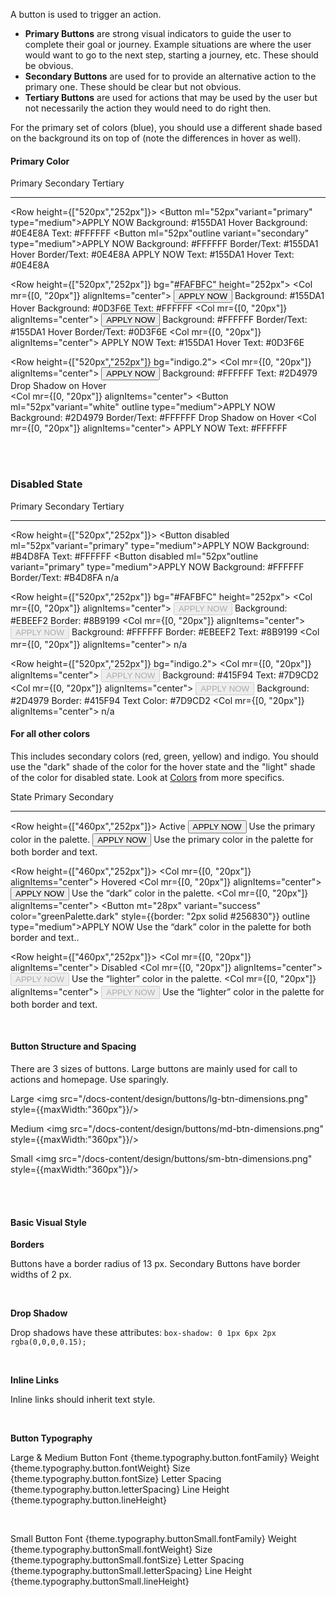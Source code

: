 


A button is used to trigger an action. 

- **Primary Buttons** are strong visual indicators to guide the user to complete their goal or journey. Example situations are where the user would want to go to the next step, starting a journey, etc. These should be obvious.
- **Secondary Buttons** are used for to provide an alternative action to the primary one. These should be clear but not obvious.
- **Tertiary Buttons** are used for actions that may be used by the user but not necessarily the action they would need to do right then.

For the primary set of colors (blue), you should use a different shade based on the background its on top of (note the differences in hover as well).

#### Primary Color

<Row>
    <Col mr={[0, "20px"]}>
        <Box flex="1">
            <Heading ml="52px" type="h4">Primary</Heading>
        </Box>
    </Col>
    <Col mr={[0, "20px"]}>
        <Box flex="1">
            <Heading ml="52px" type="h4">Secondary</Heading>
        </Box>
    </Col>
    <Col mr={[0, "20px"]}>
        <Box flex="1">
            <Heading ml="52px" type="h4">Tertiary</Heading>
        </Box>
    </Col>
</Row>

<hr/>

<Row height={["520px","252px"]}>
    <Col alignItems="center">
        <Box flex="1">
            <Button ml="52px"variant="primary" type="medium">APPLY NOW</Button>
            <Flex>
                <Box pl="52px">
                    <ButtonStyleText order={1}>
                        Background:  #155DA1
                    </ButtonStyleText>
                    <ButtonStyleText>
                        Hover Background:  #0E4E8A
                    </ButtonStyleText>
                    <ButtonStyleText>
                        Text: #FFFFFF
                    </ButtonStyleText>
                </Box>
            </Flex>
        </Box>
    </Col>
    <Col alignItems="center">
        <Box flex="1">
            <Button ml="52px"outline variant="secondary" type="medium">APPLY NOW</Button>
            <Flex>
                <Box pl="52px">
                    <ButtonStyleText order={1}>
                            Background: #FFFFFF
                    </ButtonStyleText>
                    <ButtonStyleText>
                            Border/Text: #155DA1
                    </ButtonStyleText>
                    <ButtonStyleText>
                            Hover Border/Text: #0E4E8A
                    </ButtonStyleText>
                </Box>
            </Flex>
        </Box>
    </Col>
    <Col alignItems="center">
        <Box flex="1">
            <Link ml="60px" as="button">APPLY NOW</Link>
            <Flex>
                <Box pl="60px">
                    <ButtonStyleText order={1}>
                        Text:  #155DA1
                    </ButtonStyleText>
                    <ButtonStyleText>
                        Hover Text:  #0E4E8A
                    </ButtonStyleText>
                </Box>
            </Flex>
        </Box>
    </Col>
</Row>

<Row height={["520px","252px"]} bg="#FAFBFC" height="252px">
    <Col mr={[0, "20px"]} alignItems="center">
        <Box flex="1">
            <Button ml="52px" variant="primary" type="medium">APPLY NOW</Button>
            <Box pl="52px">
                <ButtonStyleText order={1}>
                    Background: #155DA1
                </ButtonStyleText>
                <ButtonStyleText>
                    Hover Background: #0D3F6E
                </ButtonStyleText>
                <ButtonStyleText>
                    Text:  #FFFFFF
                </ButtonStyleText>
            </Box>
        </Box>
    </Col>
    <Col mr={[0, "20px"]} alignItems="center">
        <Box flex="1">
            <Button ml="52px" variant="primary" outline type="medium">APPLY NOW</Button>
            <Flex>
                <Box pl="52px">
                    <ButtonStyleText order={1}>
                            Background: #FFFFFF
                    </ButtonStyleText>
                    <ButtonStyleText>
                            Border/Text: #155DA1
                    </ButtonStyleText>
                    <ButtonStyleText>
                            Hover Border/Text: #0D3F6E
                    </ButtonStyleText>
                </Box>
            </Flex>
        </Box>
    </Col>
    <Col mr={[0, "20px"]} alignItems="center">
        <Box flex="1">
            <Link ml="60px" variant="primary" as="button">APPLY NOW</Link>
            <Box pl="60px">
                <ButtonStyleText order={1}>
                        Text: #155DA1
                </ButtonStyleText>
                <ButtonStyleText>
                        Hover Text: #0D3F6E
                </ButtonStyleText>
            </Box>
        </Box>
    </Col>
</Row>

<Row height={["520px","252px"]} bg="indigo.2">
    <Col mr={[0, "20px"]} alignItems="center">
        <Box flex="1">
            <Button ml="52px" variant="white" type="medium">APPLY NOW</Button>
            <Box pl="52px">
                <ButtonStyleText color="white" order={1}>
                    Background: #FFFFFF
                </ButtonStyleText>
                <ButtonStyleText color="white">
                    Text: #2D4979
                </ButtonStyleText>
                <ButtonStyleText color="white">
                    Drop Shadow on Hover
                </ButtonStyleText>
            </Box>    
        </Box>
    </Col>
    <Col mr={[0, "20px"]} alignItems="center">
        <Box flex="1">
            <Button  ml="52px"variant="white" outline type="medium">APPLY NOW</Button>
            <Box pl="52px">
                <ButtonStyleText color="white" order={1}>
                    Background: #2D4979
                </ButtonStyleText>
                <ButtonStyleText color="white">
                    Border/Text: #FFFFFF
                </ButtonStyleText>
                <ButtonStyleText color="white">
                    Drop Shadow on Hover
                </ButtonStyleText>
            </Box>
        </Box>
    </Col>
    <Col mr={[0, "20px"]} alignItems="center">
        <Box flex="1">
            <Link ml="60px" variant="white" as="button">APPLY NOW</Link>
            <Box pl="60px">
                <ButtonStyleText color="white" order={1}>
                    Text: #FFFFFF
                </ButtonStyleText>
            </Box>
        </Box>
    </Col>
</Row>


<br/>
<br/>

### Disabled State


<Row>
    <Col mr={[0, "20px"]}>
        <Box flex="1">
            <Heading ml="52px" type="h4">Primary</Heading>
        </Box>
    </Col>
    <Col mr={[0, "20px"]}>
        <Box flex="1">
            <Heading ml="52px" type="h4">Secondary</Heading>
        </Box>
    </Col>
    <Col mr={[0, "20px"]}>
        <Box flex="1">
            <Heading ml="52px" type="h4">Tertiary</Heading>
        </Box>
    </Col>
</Row>

<hr/>

<Row height={["520px","252px"]}>
    <Col alignItems="center">
        <Box flex="1">
            <Button disabled ml="52px"variant="primary" type="medium">APPLY NOW</Button>
            <Flex>
                <Box pl="52px">
                    <ButtonStyleText order={1}>
                        Background: #B4D8FA
                    </ButtonStyleText>
                    <ButtonStyleText>
                        Text: #FFFFFF
                    </ButtonStyleText>
                </Box>
            </Flex>
        </Box>
    </Col>
    <Col alignItems="center">
        <Box flex="1">
            <Button disabled ml="52px"outline variant="primary" type="medium">APPLY NOW</Button>
            <Flex>
                <Box pl="52px">
                    <ButtonStyleText order={1}>
                            Background: #FFFFFF
                    </ButtonStyleText>
                    <ButtonStyleText>
                            Border/Text: #B4D8FA
                    </ButtonStyleText>
                </Box>
            </Flex>
        </Box>
    </Col>
    <Col alignItems="center">
        <Box flex="1">
            <Text textAlign="center" as="p" color="blue.0">n/a</Text>
        </Box>
    </Col>
</Row>

<Row height={["520px","252px"]} bg="#FAFBFC" height="252px">
    <Col mr={[0, "20px"]} alignItems="center">
        <Box flex="1">
            <Button ml="52px" disabled variant="secondary" type="medium">APPLY NOW</Button>
            <Box pl="52px">
                <ButtonStyleText order={1}>
                    Background:  #EBEEF2
                </ButtonStyleText>
                <ButtonStyleText>
                    Border: #8B9199
                </ButtonStyleText>
            </Box>
        </Box>
    </Col>
    <Col mr={[0, "20px"]} alignItems="center">
        <Box flex="1">
            <Button mt="16px" ml="52px" disabled variant="secondary" outline type="medium">APPLY NOW</Button>
            <Flex>
                <Box pl="52px">
                    <ButtonStyleText order={1}>
                    Background:  #FFFFFF
                </ButtonStyleText>
                <ButtonStyleText>
                    Border: #EBEEF2
                </ButtonStyleText>
                <ButtonStyleText>
                    Text: #8B9199
                </ButtonStyleText>
                </Box>
            </Flex>
        </Box>
    </Col>
    <Col mr={[0, "20px"]} alignItems="center">
        <Box flex="1">
            <Text textAlign="center" as="p" color="grey.1">n/a</Text>
        </Box>
    </Col>
</Row>

<Row height={["520px","252px"]} bg="indigo.2">
    <Col mr={[0, "20px"]} alignItems="center">
        <Box flex="1">
            <Button disabled ml="52px" variant="white" type="medium">APPLY NOW</Button>
            <Box pl="52px">
                <ButtonStyleText color="white" order={1}>
                    Background: #415F94
                </ButtonStyleText>
                <ButtonStyleText color="white">
                    Text: #7D9CD2
                </ButtonStyleText>
            </Box>    
        </Box>
    </Col>
    <Col mr={[0, "20px"]} alignItems="center">
        <Box flex="1">
            <Button mt="16px" disabled ml="52px" variant="white" outline type="medium">APPLY NOW</Button>
            <Box pl="52px">
                <ButtonStyleText color="white" order={1}>
                    Background: #2D4979
                </ButtonStyleText>
                <ButtonStyleText color="white">
                    Border: #415F94
                </ButtonStyleText>
                <ButtonStyleText color="white">
                    Text Color: #7D9CD2
                </ButtonStyleText>
            </Box>
        </Box>
    </Col>
    <Col mr={[0, "20px"]} alignItems="center">
        <Box flex="1">
            <Text textAlign="center" as="p" color="indigo.0">n/a</Text>
        </Box>
    </Col>
</Row>
<br/>


#### For all other colors

This includes secondary colors (red, green, yellow) and indigo. You should use the "dark" shade of the color for the hover state and the "light" shade of the color for disabled state. Look at [Colors](/design/colors) from more specifics.

<Row>
    <Col mr={[0, "20px"]}>
        <Box flex="1">
            <Heading type="h4">State</Heading>
        </Box>
    </Col>
    <Col mr={[0, "20px"]}>
        <Box flex="1">
            <Heading type="h4">Primary</Heading>
        </Box>
    </Col>
    <Col mr={[0, "20px"]}>
        <Box flex="1">
            <Heading type="h4">Secondary</Heading>
        </Box>
    </Col>
</Row>

<hr/>

<Row height={["460px","252px"]}>
    <Col alignItems="center">
        <Box flex="1">
            <Text as="p">Active</Text>
        </Box>
    </Col>
    <Col alignItems="center">
        <Box flex="1">
            <Button mt="16px" variant="success" type="medium">APPLY NOW</Button>
            <ButtonStyleText order={1}>
                Use the primary color in the palette.
            </ButtonStyleText>
        </Box>
    </Col>
    <Col alignItems="center">
        <Box flex="1">
            <Button mt="28px" variant="success" outline type="medium">APPLY NOW</Button>
            <ButtonStyleText order={1}>
                Use the primary color in the palette for both border and text.
            </ButtonStyleText>
        </Box>
    </Col>
</Row>

<Row height={["460px","252px"]}>
    <Col mr={[0, "20px"]} alignItems="center">
        <Box flex="1">
            <Text as="p">Hovered</Text>
        </Box>
    </Col>
    <Col mr={[0, "20px"]} alignItems="center">
        <Box flex="1">
            <Button mt="16px" variant="success" bg="greenPalette.dark" type="medium">APPLY NOW</Button>
            <ButtonStyleText order={1}>
                Use the “dark” color in the palette.
            </ButtonStyleText>
        </Box>
    </Col>
    <Col mr={[0, "20px"]} alignItems="center">
        <Box flex="1">
            <Button mt="28px" variant="success" color="greenPalette.dark" style={{border: "2px solid #256830"}} outline type="medium">APPLY NOW</Button>
             <ButtonStyleText order={1}>
                Use the “dark” color in the palette for both border and text..
            </ButtonStyleText>
        </Box>
    </Col>
</Row>

<Row height={["460px","252px"]}>
    <Col mr={[0, "20px"]} alignItems="center">
        <Box flex="1">
            <Text as="p">Disabled</Text>
        </Box>
    </Col>
    <Col mr={[0, "20px"]} alignItems="center">
        <Box flex="1">
            <Button mt="16px" variant="success" disabled type="medium">APPLY NOW</Button>
            <ButtonStyleText order={1}>
                Use the “lighter” color in the palette.
            </ButtonStyleText>
        </Box>
    </Col>
    <Col mr={[0, "20px"]} alignItems="center">
        <Box flex="1">
            <Button mt="28px" variant="success" outline disabled type="medium">APPLY NOW</Button>
            <ButtonStyleText order={1}>
                Use the “lighter” color in the palette for both  border and text.
            </ButtonStyleText>
        </Box>
    </Col>
</Row>

<br/>

#### Button Structure and Spacing
There are 3 sizes of buttons. Large buttons are mainly used for call to actions and homepage. Use sparingly.

<Text as="p" fontWeight="500" fontSize="20px">Large</Text>
<img src="/docs-content/design/buttons/lg-btn-dimensions.png" style={{maxWidth:"360px"}}/>


<Text as="p" fontWeight="500" fontSize="20px">Medium</Text>
<img src="/docs-content/design/buttons/md-btn-dimensions.png" style={{maxWidth:"360px"}}/>


<Text as="p" fontWeight="500" fontSize="20px">Small</Text>
<img src="/docs-content/design/buttons/sm-btn-dimensions.png" style={{maxWidth:"360px"}}/>

<br/>

<br/>

#### Basic Visual Style

**Borders**

Buttons have a border radius of 13 px.
Secondary Buttons have border widths of 2 px.

<br/>

**Drop Shadow**

Drop shadows have these attributes: `box-shadow: 0 1px 6px 2px rgba(0,0,0,0.15);`

<br/>

**Inline Links**

Inline links should inherit text style.

<br/>

**Button Typography**

<Text as="p" type="button">Large & Medium Button</Text>
<Row>
    <Col borderLeft="1px solid #979797" pl="32px">
        <Box >
            <Text as="p" mb="xs">Font</Text>
            <Text as="p" mt="xs">{theme.typography.button.fontFamily}</Text>
        </Box>
    </Col>
    <Col>
        <Box>
            <Text as="p" mb="xs">Weight</Text>
            <Text as="p" mt="xs">{theme.typography.button.fontWeight}</Text>
        </Box>
    </Col>
    <Col>
        <Box>
            <Text as="p" mb="xs">Size</Text>
            <Text as="p" mt="xs">{theme.typography.button.fontSize}</Text>
        </Box>
    </Col>
    <Col>
        <Box>
            <Text as="p" mb="xs">Letter Spacing</Text>
            <Text as="p" mt="xs">{theme.typography.button.letterSpacing}</Text>
        </Box>
    </Col>
    <Col>
        <Box>
            <Text as="p" mb="xs">Line Height</Text>
            <Text as="p" mt="xs">{theme.typography.button.lineHeight}</Text>
        </Box>
    </Col>
</Row>

<br/>

<Text as="p" type="buttonSmall">Small Button</Text>
<Row>
    <Col borderLeft="1px solid #979797" pl="32px">
        <Box >
            <Text as="p" mb="xs">Font</Text>
            <Text as="p" mt="xs">{theme.typography.buttonSmall.fontFamily}</Text>
        </Box>
    </Col>
    <Col>
        <Box>
            <Text as="p" mb="xs">Weight</Text>
            <Text as="p" mt="xs">{theme.typography.buttonSmall.fontWeight}</Text>
        </Box>
    </Col>
    <Col>
        <Box>
            <Text as="p" mb="xs">Size</Text>
            <Text as="p" mt="xs">{theme.typography.buttonSmall.fontSize}</Text>
        </Box>
    </Col>
    <Col>
        <Box>
            <Text as="p" mb="xs">Letter Spacing</Text>
            <Text as="p" mt="xs">{theme.typography.buttonSmall.letterSpacing}</Text>
        </Box>
    </Col>
    <Col>
        <Box>
            <Text as="p" mb="xs">Line Height</Text>
            <Text as="p" mt="xs">{theme.typography.buttonSmall.lineHeight}</Text>
        </Box>
    </Col>
</Row>


